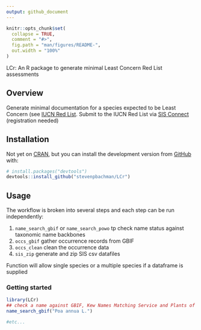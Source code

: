 ```yaml
---
output: github_document
---
```


```r
knitr::opts_chunk$set(
  collapse = TRUE,
  comment = "#>",
  fig.path = "man/figures/README-",
  out.width = "100%"
)
```
LCr: An R package to generate minimal Least Concern Red List assessments

## Overview
Generate minimal documentation for a species expected to be Least Concern (see [IUCN Red List](https://www.iucnredlist.org/). Submit to the IUCN Red List via [SIS Connect](https://connect.iucnredlist.org/) (registration needed)

## Installation

Not yet on [CRAN](https://CRAN.R-project.org), but you can install the development version from [GitHub](https://github.com/) with:

``` r
# install.packages("devtools")
devtools::install_github("stevenpbachman/LCr")
```

## Usage

The workflow is broken into several steps and each step can be run independently:

1.	`name_search_gbif` or `name_search_powo` tp check name status against taxonomic name backbones 
2.	`occs_gbif` gather occurrence records from GBIF
3.  `occs_clean` clean the occurrence data 
4.	`sis_zip` generate and zip SIS csv datafiles

Function will allow single species or a multiple species if a dataframe is supplied

### Getting started

```r
library(LCr)
## check a name against GBIF, Kew Names Matching Service and Plants of the World Online
name_search_gbif("Poa annua L.")

#etc...
```


